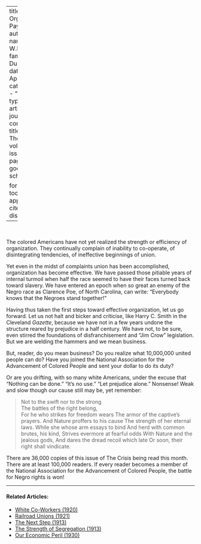 
---
title: 'Does Organization Pay?'
author:
  - name:
      given: W.E.B.
      family: Du Bois
date: Apr. 1914
categories: 
  - ""
citation: 
  type: article-journal
  container-title: The Crisis
  volume: 7
  issue: 6
  page: 285
google-scholar: true

format:
  html:
    toc: false
    appendix-cite-as: display
---
﻿

The colored Americans have not yet realized the strength or efficiency of organization. They continually complain of inability to co-operate, of disintegrating tendencies, of ineffective beginnings of union. 

Yet even in the midst of complaints union has been accomplished, organization has become effective. We have passed those pitiable years of internal turmoil when half the race seemed to have their faces turned back toward slavery. We have entered an epoch when so great an enemy of the Negro race as Clarence Poe, of North Carolina, can write: "Everybody knows that the Negroes stand together!" 

Having thus taken the first steps toward effective organization, let us go forward. Let us not halt and bicker and criticise, like Harry C. Smith in the Cleveland *Gazette*, because we have not in a few years undone the structure reared by prejudice in a half century. We have not, to be sure, even stirred the foundations of disfranchisement and "Jim Crow" legislation. But we are welding the hammers and we mean business. 

But, reader, do you mean business? Do you realize what 10,000,000 united people can do? Have you joined the National Association for the Advancement of Colored People and sent your dollar to do its duty?

Or are you drifting, with so many white Americans, under the excuse that "Nothing can be done." "It's no use." "Let prejudice alone." Nonsense! Weak and slow though our cause still may be, yet remember: 

> Not to the swift nor to the strong    
> The battles of the right belong,     
> For he who strikes for freedom wears 
> The armor of the captive's prayers. 
> And Nature proffers to his cause 
> The strength of her eternal laws. 
> While she whose arm essays to bind 
> And herd with common brutes, his kind, 
> Strives evermore at fearful odds 
> With Nature and the jealous gods, 
> And dares the dread recoil which late 
> Or soon, their right shall vindicate. 

 There are 36,000 copies of this issue of <span class="small-caps">The Crisis</span> being read this month. There are at least 100,000 readers. If every reader becomes a member of the National Association for the Advancement of Colored People, the battle for Negro rights is won! 

<!-- Similar articles start here -->
<div  class="clear-wrap"></div>
<hr>
#### Related Articles:

* [White Co-Workers (1920)](/Volumes/20/01/white_coworkers.html)
* [Railroad Unions (1921)](/Volumes/22/05/railroad_unions.html)
* [The Next Step (1913)](/Volumes/06/02/next_step.html)
* [The Strength of Segregation (1913)](/Volumes/07/03/strength_of_segregation.html)
* [Our Economic Peril (1930)](/Volumes/37/03/our_economic_peril.html)

<!-- Similar articles end here -->